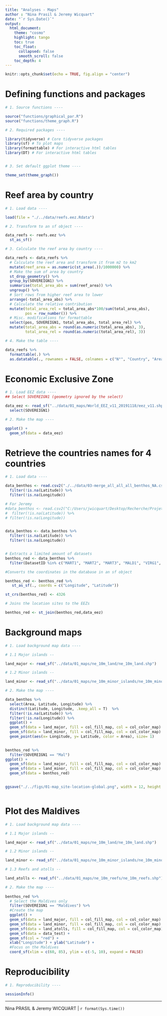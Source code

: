 ```yaml
---
title: "Analyses - Maps"
author : "Nina Prasil & Jeremy Wicquart"
date: "`r Sys.Date()`"
output: 
  html_document:
    theme: "cosmo"
    highlight: tango
    toc: true
    toc_float:
      collapsed: false
      smooth_scroll: false
    toc_depth: 4
---
```


```r

knitr::opts_chunk$set(echo = TRUE, fig.align = "center")

```

# Defining functions and packages

```r

# 1. Source functions ----

source("functions/graphical_par.R")
source("functions/theme_graph.R")

# 2. Required packages ----

library(tidyverse) # Core tidyverse packages
library(sf) # To plot maps
library(formattable) # For interactive html tables
library(DT) # For interactive html tables


# 3. Set default ggplot theme ----

theme_set(theme_graph())

```

# Reef area by country

```r

# 1. Load data ----

load(file = "./../data/reefs.eez.Rdata")

# 2. Transform to an sf object ----

data_reefs <- reefs.eez %>% 
  st_as_sf()

# 3. Calculate the reef area by country ----

data_reefs <- data_reefs %>% 
  # Calculate the reef area and transform it from m2 to km2
  mutate(reef_area = as.numeric(st_area(.))/1000000) %>%
  # Make the sum of area by country
  st_drop_geometry() %>% 
  group_by(SOVEREIGN1) %>% 
  summarise(total_area_abs = sum(reef_area)) %>% 
  ungroup() %>% 
  # Sort rows from higher reef area to lower
  arrange(-total_area_abs) %>% 
  # Calculate the relative contribution
  mutate(total_area_rel = total_area_abs*100/sum(total_area_abs),
         pos = row_number()) %>% 
  # Misc. modifications for formattable
  select(pos, SOVEREIGN1, total_area_abs, total_area_rel) %>% 
  mutate(total_area_abs = round(as.numeric(total_area_abs), 3),
         total_area_rel = round(as.numeric(total_area_rel), 3))

# 4. Make the table ----

data_reefs %>% 
  formattable(.) %>% 
  as.datatable(., rownames = FALSE, colnames = c("N°", "Country", "Area (km²)", "Relative (%)"))

```

# Economic Exclusive Zone

```r

# 1. Load EEZ data ----
## Select SOVEREIGN1 (geometry ignored by the select)

data_eez <- read_sf("../data/01_maps/World_EEZ_v11_20191118/eez_v11.shp") %>% 
  select(SOVEREIGN1)

# 2. Make the map ----

ggplot() +
  geom_sf(data = data_eez)

```

# Retrieve the countries names for 4 countries

```r
# 1. Load data ----

data_benthos <- read.csv2("./../data/03-merge_all_all_all_benthos_NA.csv") %>% 
  filter(!is.na(Latitude)) %>% 
  filter(!is.na(Longitude))

# For Jeremy
#data_benthos <- read.csv2("C:/Users/jwicquart/Desktop/Recherche/Projets/2019-07-08 - Global Coral Reef Monitoring #Network/GCRMN_2020/data/03-merge_all_all_all_benthos_NA.csv") %>% 
#  filter(!is.na(Latitude)) %>% 
# filter(!is.na(Longitude))


data_benthos <- data_benthos %>% 
  filter(!is.na(Latitude)) %>% 
  filter(!is.na(Longitude)) 


# Extracts a limited amount of datasets
benthos_red <- data_benthos %>% 
  filter(DatasetID %in% c("MART1", "MART2", "MART3", "MALD1", "VIRG1", "GUAD1")) 

#Converts the coordinates in the database in an sf object

benthos_red <- benthos_red %>% 
   st_as_sf(., coords = c("Longitude", "Latitude")) 

st_crs(benthos_red) <- 4326

# Joins the location sites to the EEZs 

benthos_red <- st_join(benthos_red,data_eez)

```


# Background maps

```r

# 1. Load background map data ----

# 1.1 Major islands --

land_major <- read_sf("../data/01_maps/ne_10m_land/ne_10m_land.shp")

# 1.2 Minor islands --

land_minor <- read_sf("../data/01_maps/ne_10m_minor_islands/ne_10m_minor_islands.shp")

# 2. Make the map ----

data_benthos %>% 
  select(Area, Latitude, Longitude) %>% 
  distinct(Latitude, Longitude, .keep_all = T)  %>% 
  filter(!is.na(Latitude)) %>% 
  filter(!is.na(Longitude)) %>% 
  ggplot() +
  geom_sf(data = land_major, fill = col_fill_map, col = col_color_map) +
  geom_sf(data = land_minor, fill = col_fill_map, col = col_color_map) +
  geom_point(aes(x= Longitude, y= Latitude, color = Area), size= 1) 
  

benthos_red %>% 
  filter(SOVEREIGN1 == "Mal")
ggplot() +
  geom_sf(data = land_major, fill = col_fill_map, col = col_color_map) +
  geom_sf(data = land_minor, fill = col_fill_map, col = col_color_map) +
  geom_sf(data = benthos_red)
  

ggsave("./../figs/01-map_site-location-global.png", width = 12, height = 6)



```

# Plot des Maldives 

```r

# 1. Load background map data ----

# 1.1 Major islands --

land_major <- read_sf("../data/01_maps/ne_10m_land/ne_10m_land.shp")

# 1.2 Minor islands --

land_minor <- read_sf("../data/01_maps/ne_10m_minor_islands/ne_10m_minor_islands.shp")

# 1.3 Reefs and atolls --

land_atolls <- read_sf("../data/01_maps/ne_10m_reefs/ne_10m_reefs.shp")

# 2. Make the map ----
  
benthos_red %>% 
  # Select the Maldives only
  filter(SOVEREIGN1 == "Maldives") %>% 
  #Create the map
  ggplot() +
  geom_sf(data = land_major, fill = col_fill_map, col = col_color_map) +
  geom_sf(data = land_minor, fill = col_fill_map, col = col_color_map) +
  geom_sf(data = land_atolls, fill = col_fill_map, col = col_color_map) +
  geom_sf(data = data_test) +
  geom_sf(col = "red") +
  xlab("Longitude") + ylab("Latitude") +
  #Focus on the Maldives
  coord_sf(xlim = c(60, 85), ylim = c(-5, 10), expand = FALSE)

```

# Reproducibility

```r

# 1. Reproducibility ----

sessionInfo()

```

---
Nina PRASIL & Jeremy WICQUART | `r format(Sys.time())`